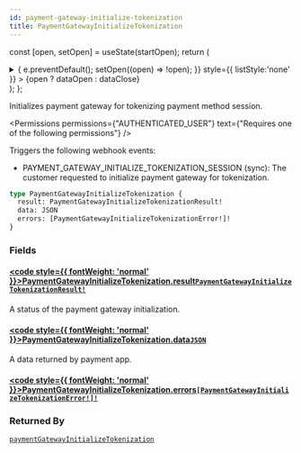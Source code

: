 ```yaml
---
id: payment-gateway-initialize-tokenization
title: PaymentGatewayInitializeTokenization
---
```






const [open, setOpen] = useState(startOpen);
return (
<details {...(open ? { open: true } : {})} className="details" style={{ border:'none', boxShadow:'none', background:'var(--ifm-background-color)' }}>
<summary
onClick={(e) => {
e.preventDefault();
setOpen((open) => !open);
}}
style={{ listStyle:'none' }} >
{open ? dataOpen : dataClose}
</summary>
{open && children}
</details>
);
};

Initializes payment gateway for tokenizing payment method session.


<Badge text="Added in Saleor 3.16" class="badge badge--secondary margin-bottom--sm" />


<FeaturePreview />


<Permissions permissions={"AUTHENTICATED_USER"} text={"Requires one of the following permissions"} />


Triggers the following webhook events:

- PAYMENT_GATEWAY_INITIALIZE_TOKENIZATION_SESSION (sync): The customer requested to initialize payment gateway for tokenization.

```graphql
type PaymentGatewayInitializeTokenization {
  result: PaymentGatewayInitializeTokenizationResult!
  data: JSON
  errors: [PaymentGatewayInitializeTokenizationError!]!
}
```

### Fields

#### [<code style={{ fontWeight: 'normal' }}>PaymentGatewayInitializeTokenization.<b>result</b></code>](#)<Bullet />[`PaymentGatewayInitializeTokenizationResult!`](../../../api-reference/payments/enums/payment-gateway-initialize-tokenization-result.mdx) <Badge class="badge badge--secondary" text="non-null"/> <Badge class="badge badge--secondary" text="enum"/> <Badge class="badge badge--secondary" text="payments"/>

A status of the payment gateway initialization.

#### [<code style={{ fontWeight: 'normal' }}>PaymentGatewayInitializeTokenization.<b>data</b></code>](#)<Bullet />[`JSON`](../../../api-reference/miscellaneous/scalars/json.mdx) <Badge class="badge badge--secondary" text="scalar"/> <Badge class="badge badge--secondary" text="miscellaneous"/>

A data returned by payment app.

#### [<code style={{ fontWeight: 'normal' }}>PaymentGatewayInitializeTokenization.<b>errors</b></code>](#)<Bullet />[`[PaymentGatewayInitializeTokenizationError!]!`](../../../api-reference/payments/objects/payment-gateway-initialize-tokenization-error.mdx) <Badge class="badge badge--secondary" text="non-null"/> <Badge class="badge badge--secondary" text="object"/> <Badge class="badge badge--secondary" text="payments"/>

### Returned By

[`paymentGatewayInitializeTokenization`](../../../api-reference/payments/mutations/payment-gateway-initialize-tokenization.mdx) <Badge class="badge badge--secondary" text="mutation"/>


